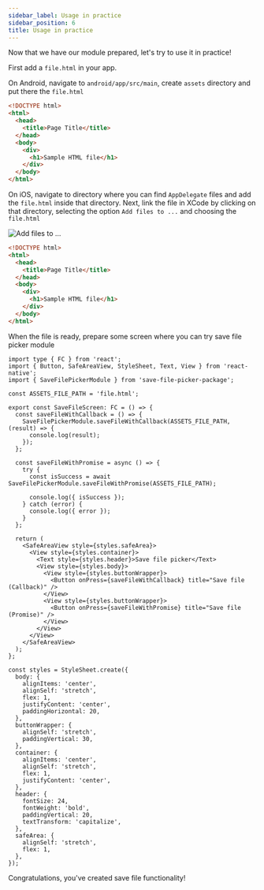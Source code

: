 ```yaml
---
sidebar_label: Usage in practice
sidebar_position: 6
title: Usage in practice
---
```



Now that we have our module prepared, let's try to use it in practice!

First add a `file.html` in your app.

On Android, navigate to `android/app/src/main`, create `assets` directory and put there the `file.html`

```html title="android/app/src/main/assets/file.html"
<!DOCTYPE html>
<html>
  <head>
    <title>Page Title</title>
  </head>
  <body>
    <div>
      <h1>Sample HTML file</h1>
    </div>
  </body>
</html>
```

On iOS, navigate to directory where you can find `AppDelegate` files and add the `file.html` inside that directory.
Next, link the file in XCode by clicking on that directory, selecting the option `Add files to ...` and choosing the `file.html`

![Add files to ...](/img/xcode-add-files-to.png)

```html title="ios/rnbridgingtutorial/file.html"
<!DOCTYPE html>
<html>
  <head>
    <title>Page Title</title>
  </head>
  <body>
    <div>
      <h1>Sample HTML file</h1>
    </div>
  </body>
</html>
```

When the file is ready, prepare some screen where you can try save file picker module

```tsx title="SaveFileScreen.tsx"
import type { FC } from 'react';
import { Button, SafeAreaView, StyleSheet, Text, View } from 'react-native';
import { SaveFilePickerModule } from 'save-file-picker-package';

const ASSETS_FILE_PATH = 'file.html';

export const SaveFileScreen: FC = () => {
  const saveFileWithCallback = () => {
    SaveFilePickerModule.saveFileWithCallback(ASSETS_FILE_PATH, (result) => {
      console.log(result);
    });
  };

  const saveFileWithPromise = async () => {
    try {
      const isSuccess = await SaveFilePickerModule.saveFileWithPromise(ASSETS_FILE_PATH);

      console.log({ isSuccess });
    } catch (error) {
      console.log({ error });
    }
  };

  return (
    <SafeAreaView style={styles.safeArea}>
      <View style={styles.container}>
        <Text style={styles.header}>Save file picker</Text>
        <View style={styles.body}>
          <View style={styles.buttonWrapper}>
            <Button onPress={saveFileWithCallback} title="Save file (Callback)" />
          </View>
          <View style={styles.buttonWrapper}>
            <Button onPress={saveFileWithPromise} title="Save file (Promise)" />
          </View>
        </View>
      </View>
    </SafeAreaView>
  );
};

const styles = StyleSheet.create({
  body: {
    alignItems: 'center',
    alignSelf: 'stretch',
    flex: 1,
    justifyContent: 'center',
    paddingHorizontal: 20,
  },
  buttonWrapper: {
    alignSelf: 'stretch',
    paddingVertical: 30,
  },
  container: {
    alignItems: 'center',
    alignSelf: 'stretch',
    flex: 1,
    justifyContent: 'center',
  },
  header: {
    fontSize: 24,
    fontWeight: 'bold',
    paddingVertical: 20,
    textTransform: 'capitalize',
  },
  safeArea: {
    alignSelf: 'stretch',
    flex: 1,
  },
});
```

<Result />

Congratulations, you've created save file functionality!
